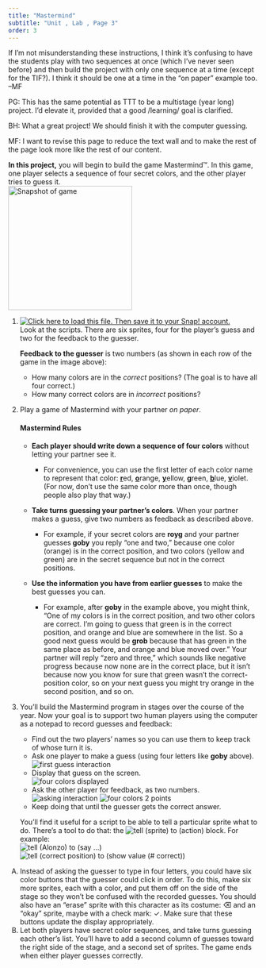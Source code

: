 ```yaml
---
title: "Mastermind"
subtitle: "Unit , Lab , Page 3"
order: 3
---
```


::: todo
If I'm not misunderstanding these instructions, I think it's confusing
to have the students play with two sequences at once (which I've never
seen before) and then build the project with only one sequence at a time
(except for the TIF?). I think it should be one at a time in the "on
paper" example too. --MF
:::

::: todo
<p>PG: This has the same potential as TTT to be a multistage (year long)
project. I'd elevate it, provided that a good /learning/ goal is
clarified.</p>

<p>BH: What a great project! We should finish it with the computer
guessing.</p>

<p>MF: I want to revise this page to reduce the text wall and to make
the rest of the page look more like the rest of our content.</p>
:::

::: learn
<strong>In this project,</strong> you will begin to build the game
Mastermind™. In this game, one player selects a sequence of four secret
colors, and the other player tries to guess it.<br />
<img src="/img/1-introduction/mm-snapshot.png" title="Snapshot of game" alt="Snapshot of game" class="indent" width="250"/>
:::

::: {#first .forYouToDo}
<ol>

<li><a class="run" href="/prog/2-complexity/U2-Mastermind.xml"><img src="/img/icons/load-save.png" title="Click here to load this file. Then save it to your Snap! account." alt="Click here to load this file. Then save it to your Snap! account." class="inline"/></a><br />Look
at the scripts. There are six sprites, four for the player's guess and
two for the feedback to the guesser.</li>

::: narrower
<p>

<strong>Feedback to the guesser</strong> is two numbers (as shown in
each row of the game in the image above):

<ul>

<li>How many colors are in the <em>correct</em> positions? (The goal is
to have all four correct.)</li>

<li>How many correct colors are in <em>incorrect</em> positions?</li>

</ul>

</p>

```{=html}
<!--This is not included in the code. --MF
The first, "correct position," sprite has two short scripts: one to be used at the beginning of the game, and the other to be used when a guess is made.-->
```
:::

<li>Play a game of Mastermind with your partner <em>on paper</em>.</li>

::: narrower
<h4><strong>Mastermind Rules</strong></h4>

<ul>

<li>

<strong>Each player should write down a sequence of four colors</strong>
without letting your partner see it.

<ul>

<li>For convenience, you can use the first letter of each color name to
represent that color: <strong><u>r</u></strong>ed,
<strong><u>o</u></strong>range, <strong><u>y</u></strong>ellow,
<strong><u>g</u></strong>reen, <strong><u>b</u></strong>lue,
<strong><u>v</u></strong>iolet. (For now, don't use the same color more
than once, though people also play that way.)</li>

</ul>

</li>

<li>

<strong>Take turns guessing your partner's colors</strong>. When your
partner makes a guess, give two numbers as feedback as described above.

<ul>

<li>For example, if your secret colors are <strong>royg</strong> and
your partner guesses<strong> goby</strong> you reply "one and two,"
because one color (orange) is in the correct position, and two colors
(yellow and green) are in the secret sequence but not in the correct
positions.</li>

</ul>

</li>

<li>

<strong>Use the information you have from earlier guesses</strong> to
make the best guesses you can.

<ul>

<li>For example, after <strong>goby</strong> in the example above, you
might think, "One of my colors is in the correct position, and two other
colors are correct. I'm going to guess that green is in the correct
position, and orange and blue are somewhere in the list. So a good next
guess would be <strong>grob</strong> because that has green in the same
place as before, and orange and blue moved over." Your partner will
reply "zero and three," which sounds like negative progress because now
none are in the correct place, but it isn't because now you know for
sure that green wasn't the correct-position color, so on your next guess
you might try orange in the second position, and so on.</li>

</ul>

</li>

</ul>
:::

<li>

You'll build the Mastermind program in stages over the course of the
year. Now your goal is to support two human players using the computer
as a notepad to record guesses and feedback:

<ul>

<li>Find out the two players' names so you can use them to keep track of
whose turn it is.</li>

<li>Ask one player to make a guess (using four letters like
<strong>goby</strong> above).<br />
<img src="/img/2-complexity/mm1.png" title="first guess interaction" alt="first guess interaction" class="indent noshadow"/></li>

<li>Display that guess on the screen.<br />
<img src="/img/2-complexity/mm2.png" title="four colors displayed" alt="four colors displayed" class="indent noshadow"/></li>

<li>Ask the other player for feedback, as two numbers.<br />
<img src="/img/2-complexity/mm3.png" title="asking interaction" alt="asking interaction" class="indent noshadow"/>
<img src="/img/2-complexity/mm4.png" title="four colors 2 points" alt="four colors 2 points" class="indent noshadow"/></li>

<li>Keep doing that until the guesser gets the correct answer.</li>

</ul>

::: endnote
You'll find it useful for a script to be able to tell a particular
sprite what to do. There's a tool to do that: the
<img src="/img/1-introduction/tell.png" title="tell (sprite) to (action)" alt="tell (sprite) to (action)"/>
block. For example:<br />
<img src="/img/1-introduction/tell-alonzo.png" title="tell (Alonzo) to (say ...)" alt="tell (Alonzo) to (say ...)" class="indent"/>
<img src="/img/1-introduction/tell-correct.png" title="tell (correct position) to (show value (# correct))" alt="tell (correct position) to (show value (# correct))" class="indent"/>
:::

</li>

</ol>
:::

::: takeItFurther
<ol type="A">

<li>Instead of asking the guesser to type in four letters, you could
have six color buttons that the guesser could click in order. To do
this, make six more sprites, each with a color, and put them off on the
side of the stage so they won't be confused with the recorded guesses.
You should also have an "erase" sprite with this character as its
costume: ⌫ and an "okay" sprite, maybe with a check mark: ✓. Make sure
that these buttons update the display appropriately.</li>

<li>Let both players have secret color sequences, and take turns
guessing each other's list. You'll have to add a second column of
guesses toward the right side of the stage, and a second set of sprites.
The game ends when either player guesses correctly.</li>

</ol>
:::
